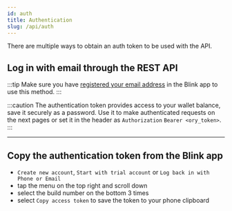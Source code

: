 ```yaml
---
id: auth
title: Authentication
slug: /api/auth
---
```



There are multiple ways to obtain an auth token to be used with the API.

## Log in with email through the REST API

:::tip
Make sure you have [registered your email address](/api/start#add-an-email-address) in the Blink app to use this method.
:::

<AuthProvider>

  <LoginEmail />

</AuthProvider>

:::caution
The authentication token provides access to your wallet balance, save it securely as a password.
Use it to make authenticated requests on the next pages or set it in the header as `Authorization` `Bearer <ory_token>`.
:::

---

## Copy the authentication token from the Blink app

* `Create new account`, `Start with trial account` or `Log back in with Phone or Email`
* tap the menu on the top right and scroll down
* select the build number on the bottom 3 times
* select `Copy access token` to save the token to your phone clipboard
